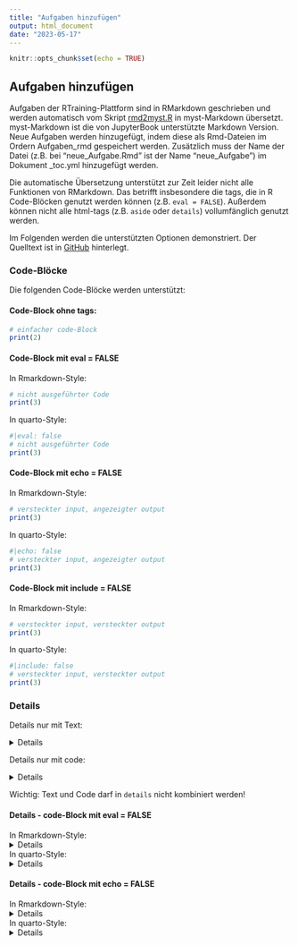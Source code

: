 ```yaml
---
title: "Aufgaben hinzufügen"
output: html_document
date: "2023-05-17"
---
```


```r
knitr::opts_chunk$set(echo = TRUE)
```

## Aufgaben hinzufügen

Aufgaben der RTraining-Plattform sind in RMarkdown geschrieben und werden 
automatisch vom Skript [rmd2myst.R](https://github.com/Methods-Berlin/RTraining/blob/main/rmd2myst.R)
in myst-Markdown übersetzt. myst-Markdown ist die von JupyterBook unterstützte
Markdown Version. Neue Aufgaben werden hinzugefügt, indem diese als Rmd-Dateien
im Ordern Aufgaben_rmd gespeichert werden. Zusätzlich muss der Name der Datei 
(z.B. bei "neue_Aufgabe.Rmd" ist der Name "neue_Aufgabe") im Dokument _toc.yml
hinzugefügt werden.

Die automatische Übersetzung unterstützt zur Zeit leider nicht alle Funktionen
von RMarkdown. Das betrifft insbesondere die tags, die in R Code-Blöcken genutzt
werden können (z.B. `eval = FALSE`). Außerdem können nicht alle html-tags (z.B.
`aside` oder `details`) vollumfänglich genutzt werden.

Im Folgenden werden die unterstützten Optionen demonstriert. Der Quelltext
ist in [GitHub](https://github.com/Methods-Berlin/RTraining/tree/main/Aufgaben_rmd/Aufgaben_hinzufuegen.Rmd)
hinterlegt.

### Code-Blöcke

Die folgenden Code-Blöcke werden unterstützt:

#### Code-Block ohne tags:

```r
# einfacher code-Block
print(2)
```

#### Code-Block mit eval = FALSE

In Rmarkdown-Style:
```r
# nicht ausgeführter Code
print(3)
```

In quarto-Style:
```r
#|eval: false
# nicht ausgeführter Code
print(3)
```

#### Code-Block mit echo = FALSE

In Rmarkdown-Style:
```r
# versteckter input, angezeigter output
print(3)
```

In quarto-Style:
```r
#|echo: false
# versteckter input, angezeigter output
print(3)
```

#### Code-Block mit include = FALSE

In Rmarkdown-Style:
```r
# versteckter input, versteckter output
print(3)
```

In quarto-Style:
```r
#|include: false
# versteckter input, versteckter output
print(3)
```

### Details

Details nur mit Text:

<details>
Details mit Text
</details>

Details nur mit code:

<details>
```r
# details mit code-Block
print(2)
```
</details>

Wichtig: Text und Code darf in `details` nicht kombiniert werden!

#### Details - code-Block mit eval = FALSE

In Rmarkdown-Style:
<details>
```r
# nicht ausgeführter Code
print(3)
```
</details>

In quarto-Style:
<details>
```r
#|eval: false
# nicht ausgeführter Code
print(3)
```
</details>

#### Details - code-Block mit echo = FALSE

In Rmarkdown-Style:
<details>
```r
# nicht ausgeführter Code
print(3)
```
</details>

In quarto-Style:
<details>
```r
#|echo: false
# nicht ausgeführter Code
print(3)
```
</details>
